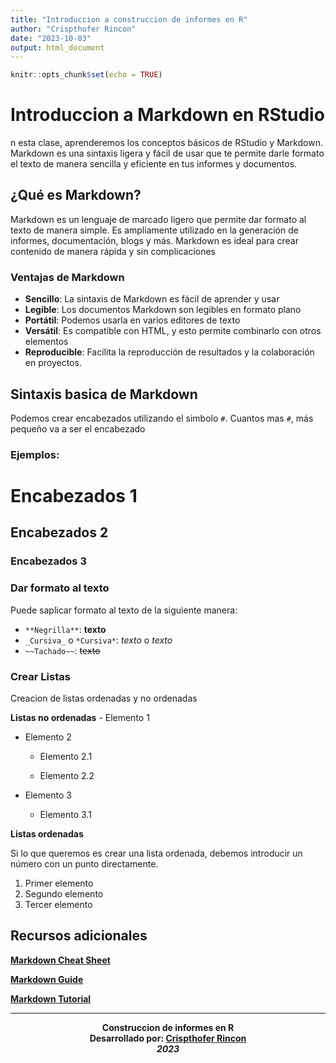 ```yaml
---
title: "Introduccion a construccion de informes en R"
author: "Crispthofer Rincon"
date: "2023-10-03"
output: html_document
---
```


```r
knitr::opts_chunk$set(echo = TRUE)
```


# Introduccion a Markdown en RStudio

n esta clase, aprenderemos los conceptos básicos de RStudio y Markdown. Markdown es una sintaxis ligera y fácil de usar que te permite darle formato el texto de manera sencilla y eficiente en tus informes y documentos.


## ¿Qué es Markdown?

Markdown es un lenguaje de marcado ligero que permite dar formato al texto de manera simple. Es ampliamente utilizado en la generación de informes, documentación, blogs y más. Markdown es ideal para crear contenido de manera rápida y sin complicaciones

### Ventajas de Markdown

- **Sencillo**: La sintaxis de Markdown es fácil de aprender y usar
- **Legible**: Los documentos Markdown son legibles en formato plano
- **Portátil**: Podemos usarla en varios editores de texto
- **Versátil**: Es compatible con HTML, y esto permite combinarlo con otros elementos
- **Reproducible**: Facilita la reproducción de resultados y la colaboración en proyectos.

## Sintaxis basica de Markdown
Podemos crear encabezados utilizando el simbolo  `#`. Cuantos mas `#`, más pequeño va a ser el encabezado

### Ejemplos:

# Encabezados 1
## Encabezados 2
### Encabezados 3

### Dar formato al texto
Puede saplicar formato al texto de la siguiente manera:

- `**Negrilla**`: **texto**
- `_Cursiva_` o `*Cursiva*`: *texto* o _texto_
- `~~Tachado~~`: ~~texto~~

### Crear Listas
Creacion de listas ordenadas y no ordenadas

**Listas no ordenadas**
- Elemento 1

- Elemento 2

  - Elemento 2.1
  
  - Elemento 2.2
  
- Elemento 3

  - Elemento 3.1


**Listas ordenadas**

Si lo que queremos es crear una lista ordenada, debemos introducir un número con un punto directamente. 

1. Primer elemento
2. Segundo elemento
3. Tercer elemento


## Recursos adicionales

[**Markdown Cheat Sheet**](https://github.com/adam-p/markdown-here/wiki/Markdown-Cheatsheet)

[**Markdown Guide**](https://guides.github.com/features/mastering-markdown/)

[**Markdown Tutorial**](https://www.markdowntutorial.com)


<hr>
<div style="text-align: center;">
**Construccion de informes en R**
<br>
**Desarrollado por: [Crispthofer Rincon](https://linkedin.com/in/carmurrain)**
<br>
_**2023**_
</div>

